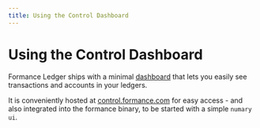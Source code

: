 ```yaml
---
title: Using the Control Dashboard
---
```


# Using the Control Dashboard
Formance Ledger ships with a minimal [dashboard](https://github.com/numary/control) that lets you easily see transactions and accounts in your ledgers.

It is conveniently hosted at [control.formance.com](https://control.formance.com/) for easy access - and also integrated into the formance binary, to be started with a simple `numary ui`.
